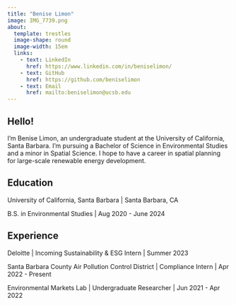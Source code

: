```yaml
---
title: "Benise Limon"
image: IMG_7739.png
about: 
  template: trestles
  image-shape: round
  image-width: 15em
  links:
    - text: LinkedIn
      href: https://www.linkedin.com/in/beniselimon/
    - text: GitHub
      href: https://github.com/beniselimon
    - text: Email
      href: mailto:beniselimon@ucsb.edu
---
```


## Hello!

I'm Benise Limon, an undergraduate student at the University of California, Santa Barbara. I'm pursuing a Bachelor of Science in Environmental Studies and a minor in Spatial Science. I hope to have a career in spatial planning for large-scale renewable energy development.

## Education

University of California, Santa Barbara \| Santa Barbara, CA

B.S. in Environmental Studies \| Aug 2020 - June 2024

## Experience

Deloitte \| Incoming Sustainability & ESG Intern \| Summer 2023

Santa Barbara County Air Pollution Control District \| Compliance Intern \| Apr 2022 - Present

Environmental Markets Lab \| Undergraduate Researcher \| Jun 2021 - Apr 2022
